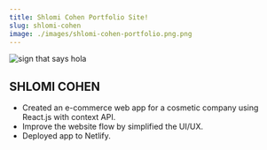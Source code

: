 ```yaml
---
title: Shlomi Cohen Portfolio Site!
slug: shlomi-cohen
image: ./images/shlomi-cohen-portfolio.png.png
---
```


![sign that says hola](./images/shlomi-cohen-portfolio.png)

## SHLOMI COHEN

- Created an e-commerce web app for a cosmetic company using React.js with context API.
- Improve the website flow by simplified the UI/UX.
- Deployed app to Netlify.
